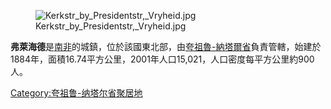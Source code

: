 {{unreferenced|time=2015-03-27T14:00:39+00:00}}
{{noteTA
|1=zh:夸祖魯;zh-cn:夸祖鲁;zh-tw:夸祖魯;
}}

[[Image:Kerkstr_by_Presidentstr,_Vryheid.jpg|right]]

'''弗萊海德'''是[[南非|南非]]的城鎮，位於該國東北部，由[[夸祖魯-納塔爾省|夸祖魯-納塔爾省]]負責管轄，始建於1884年，面積16.74平方公里，2001年人口15,021，人口密度每平方公里約900人。

{{SouthAfrica-geo-stub}}
[[Category:夸祖鲁-纳塔尔省聚居地|Category:夸祖鲁-纳塔尔省聚居地]]
